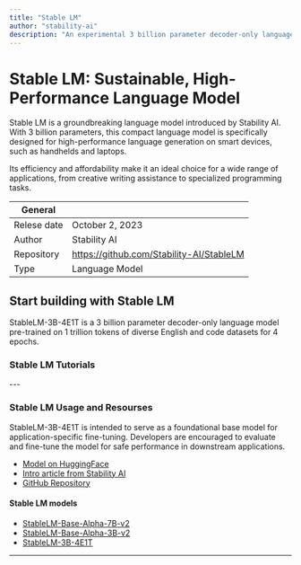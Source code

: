 ```yaml
---
title: "Stable LM"
author: "stability-ai"
description: "An experimental 3 billion parameter decoder-only language model designed for sustainable, high-performance language generation on smart devices."
---
```


# Stable LM: Sustainable, High-Performance Language Model

Stable LM is a groundbreaking language model introduced by Stability AI. With 3 billion parameters, this compact language model is specifically designed for high-performance language generation on smart devices, such as handhelds and laptops. 

Its efficiency and affordability make it an ideal choice for a wide range of applications, from creative writing assistance to specialized programming tasks.

| General  |  |
| --- | --- |
| Relese date |  October 2, 2023 |
| Author | Stability AI  |
| Repository | https://github.com/Stability-AI/StableLM |
| Type | Language Model |


## Start building with Stable LM
StableLM-3B-4E1T is a 3 billion parameter decoder-only language model pre-trained on 1 trillion tokens of diverse English and code datasets for 4 epochs.

### Stable LM Tutorials
<TechTutorials/>
---


### Stable LM Usage and Resourses 
StableLM-3B-4E1T is intended to serve as a foundational base model for application-specific fine-tuning. Developers are encouraged to evaluate and fine-tune the model for safe performance in downstream applications.

* [Model on HuggingFace](https://huggingface.co/stabilityai/stablelm-3b-4e1t)
* [Intro article from Stability AI](https://stability.ai/blog/stable-lm-3b-sustainable-high-performance-language-models-smart-devices)
* [GitHub Repository](https://github.com/Stability-AI/StableLM#stablelm-alpha-v2)

#### Stable LM models

* [StableLM-Base-Alpha-7B-v2](https://huggingface.co/stabilityai/stablelm-base-alpha-7b-v2)
* [StableLM-Base-Alpha-3B-v2](https://huggingface.co/stabilityai/stablelm-base-alpha-3b-v2)
* [StableLM-3B-4E1T](https://huggingface.co/stabilityai/stablelm-3b-4e1t)

---
